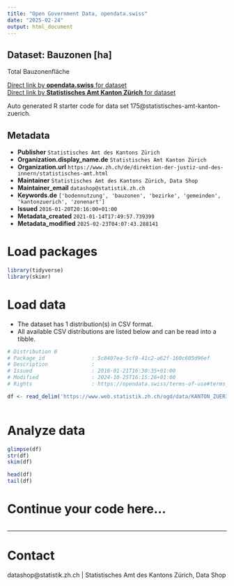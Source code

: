 ```yaml
---
title: "Open Government Data, opendata.swiss"
date: "2025-02-24"
output: html_document
---
```


## Dataset: Bauzonen [ha]

Total Bauzonenfläche

[Direct link by **opendata.swiss** for dataset](https://opendata.swiss/de/dataset/bauzonen-ha)<br>
[Direct link by **Statistisches Amt Kanton Zürich** for dataset](https://www.zh.ch/de/politik-staat/gemeinden/gemeindeportraet.html)

Auto generated R starter code for data set 175@statistisches-amt-kanton-zuerich.

## Metadata

- **Publisher** `Statistisches Amt des Kantons Zürich`
- **Organization.display_name.de** `Statistisches Amt Kanton Zürich`
- **Organization.url** `https://www.zh.ch/de/direktion-der-justiz-und-des-innern/statistisches-amt.html`
- **Maintainer** `Statistisches Amt des Kantons Zürich, Data Shop`
- **Maintainer_email** `datashop@statistik.zh.ch`
- **Keywords.de** `['bodennutzung', 'bauzonen', 'bezirke', 'gemeinden', 'kantonzuerich', 'zonenart']`
- **Issued** `2016-01-20T20:16:00+01:00`
- **Metadata_created** `2021-01-14T17:49:57.739399`
- **Metadata_modified** `2025-02-23T04:07:43.288141`


# Load packages

```r

library(tidyverse)
library(skimr)

```

# Load data

-   The dataset has 1 distribution(s) in CSV format.
-   All available CSV distributions are listed below and can be read into a tibble.

```r

# Distribution 0
# Package_id               : 5c8407ea-5cf8-41c2-a62f-160c605d96ef
# Description              : 
# Issued                   : 2016-01-21T16:30:35+01:00
# Modified                 : 2024-10-25T16:15:26+01:00
# Rights                   : https://opendata.swiss/terms-of-use#terms_by

df <- read_delim('https://www.web.statistik.zh.ch/ogd/data/KANTON_ZUERICH_47.csv')



```

# Analyze data

```r

glimpse(df)
str(df)
skim(df)

head(df)
tail(df)

```

# Continue your code here...

```r

```

------------------------------------------------------------------------

# Contact

datashop@statistik.zh.ch | Statistisches Amt des Kantons Zürich, Data Shop
